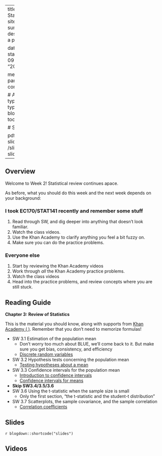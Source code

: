 

---
title: Week 2 - Statistics Review
sitetitle: Week 2
summary: Here we describe how to add a page to your site.

date: "2020-09-04"
start_date: "2020-09-07"
end_date: "2020-09-11"


menu:
  content:
    parent: Course content
    weight: 2
  
  # Academic page type (do not modify).
type: docs
output:
  blogdown::html_page:
    toc: true

# Slides

pdf: /slides/ch03-slides.pdf
thumb: /slides/ch03-slides.png


---

## Overview

Welcome to Week 2! Statistical review continues apace. 

As before, what you should do this week and the next week depends on your background:

### I took EC170/STAT141 recently and remember some stuff
1. Read through SW, and dig deeper into anything that doesn't look familiar. 
2. Watch the class videos. 
3. Use the Khan Academy to clarify anything you feel a bit fuzzy on. 
4. Make sure you can do the practice problems. 


### Everyone else
1. Start by reviewing the Khan Academy videos 
2. Work through *all* the Khan Academy practice problems. 
3. Watch the class videos 
4. Head into the practice problems, and review concepts where you are still stuck.


## Reading Guide

**Chapter 3: Review of Statistics**

This is the material you should know,  along with supports from [Khan Academy (<i class="fas fa-tv"> </i>)](https://www.khanacademy.org/math/ap-statistics/). Remember that you don't need to memorize formulas! 



- SW 3.1	Estimation of the population mean 
  - Don’t worry too much about BLUE, we’ll come back to it. But make sure you get bias, consistency, and efficiency
   - [<i class="fas fa-tv"> </i> Discrete random variables](https://www.khanacademy.org/math/ap-statistics/random-variables-ap#discrete-random-variables)
- SW 3.2	Hypothesis tests concerning the population mean
  - [<i class="fas fa-tv"> </i> Testing hypotheses about a mean](https://www.khanacademy.org/math/ap-statistics/tests-significance-ap#one-sample-t-test-mean)

- SW 3.3	Confidence intervals for the population mean
  -  [<i class="fas fa-tv"> </i> Introduction to confidence intervals](https://www.khanacademy.org/math/ap-statistics/estimating-confidence-ap#introduction-confidence-intervals)
   - [<i class="fas fa-tv"> </i> Confidence intervals for means](https://www.khanacademy.org/math/ap-statistics/estimating-confidence-ap#one-sample-t-interval-mean)

- **Skip SW3.4/3.5/3.6**
- SW 3.6	Using the t-statistic when the sample size is small
	- Only the first section, “the t-statistic and the student-t distribution”

- SW 3.7	Scatterplots, the sample covariance, and the sample correlation
  - [<i class="fas fa-tv"> </i> Correlation coefficients](https://www.khanacademy.org/math/ap-statistics/bivariate-data-ap#correlation-coefficient-r)

## Slides

`r blogdown::shortcode("slides")`

## Videos

